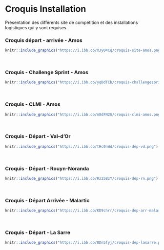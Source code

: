 
<!-- Croquis.Rmd  : croquis d'installation pour équipe logistiques -->

# Croquis Installation

Présentation des différents site de compétition et des installations logistiques qui y sont requises.

### Croquis départ - arrivée - Amos

```r
knitr::include_graphics("https://i.ibb.co/XJy04Cq/croquis-site-amos.png")
```
<br/>

### Croquis - Challenge Sprint - Amos

```r
knitr::include_graphics("https://i.ibb.co/yqDdTCb/croquis-challengesprint.png")
```
<br/>

### Croquis - CLMI - Amos

```r
knitr::include_graphics("https://i.ibb.co/m8dFN2G/croquis-clmi-amos.png")
```
<br/>

### Croquis - Départ - Val-d'Or

```r
knitr::include_graphics("https://i.ibb.co/tHc0nWd/croquis-dep-vd.png")
```
<br/>

### Croquis - Départ - Rouyn-Noranda 

```r
knitr::include_graphics("https://i.ibb.co/Rz25BzY/croquis-dep-rn.png")
```
<br/>

### Croquis - Départ Arrivée - Malartic

```r
knitr::include_graphics("https://i.ibb.co/KD9chrr/croquis-dep-arr-malartic.png")
```
<br/>

### Croquis - Départ - La Sarre

```r
knitr::include_graphics("https://i.ibb.co/8Dn5fyj/croquis-dep-lasarre.png")
```

